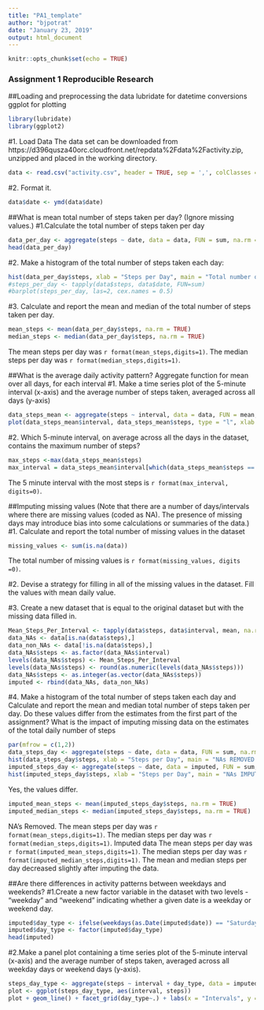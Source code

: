 ```yaml
---
title: "PA1_template"
author: "bjpotrat"
date: "January 23, 2019"
output: html_document
---
```


```r
knitr::opts_chunk$set(echo = TRUE)
```

### Assignment 1 Reproducible Research

##Loading and preprocessing the data
lubridate for datetime conversions
ggplot for plotting
```r
library(lubridate)
library(ggplot2)
```
#1. Load Data
The data set can be downloaded from https://d396qusza40orc.cloudfront.net/repdata%2Fdata%2Factivity.zip, unzipped and placed in the working directory.
```r
data <- read.csv("activity.csv", header = TRUE, sep = ',', colClasses = c("numeric", "character", "integer"))
```
#2. Format it.
```r
data$date <- ymd(data$date)
```

##What is mean total number of steps taken per day? 
(Ignore missing values.)
#1.Calculate the total number of steps taken per day
```r
data_per_day <- aggregate(steps ~ date, data = data, FUN = sum, na.rm = TRUE)
head(data_per_day)
```
#2. Make a histogram of the total number of steps taken each day:
```r
hist(data_per_day$steps, xlab = "Steps per Day", main = "Total number of steps taken per day")
#steps_per_day <- tapply(data$steps, data$date, FUN=sum)
#barplot(steps_per_day, las=2, cex.names = 0.5)
```
#3. Calculate and report the mean and median of the total number of steps taken per day.
```r
mean_steps <- mean(data_per_day$steps, na.rm = TRUE)
median_steps <- median(data_per_day$steps, na.rm = TRUE)
```
The mean steps per day was `r format(mean_steps,digits=1)`.
The median steps per day was `r format(median_steps,digits=1)`.

##What is the average daily activity pattern?
Aggregate function for mean over all days, for each interval
#1. Make a time series plot of the 5-minute interval (x-axis) and the average number of steps taken, averaged across all days (y-axis)
```r
data_steps_mean <- aggregate(steps ~ interval, data = data, FUN = mean, na.rm = TRUE)
plot(data_steps_mean$interval, data_steps_mean$steps, type = "l", xlab = "Intervals", ylab = "Total steps per interval", main = "Number of steps per interval (averaged) (NA removed)")
```

#2. Which 5-minute interval, on average across all the days in the dataset, contains the maximum number of steps?
```r
max_steps <-max(data_steps_mean$steps)
max_interval = data_steps_mean$interval[which(data_steps_mean$steps == max_steps)]
```
The 5 minute interval with the most steps is `r format(max_interval, digits=0)`.

##Imputing missing values
(Note that there are a number of days/intervals where there are missing values (coded as NA). The presence of missing days may introduce bias into some calculations or summaries of the data.)
#1. Calculate and report the total number of missing values in the dataset
```r
missing_values <- sum(is.na(data))
```
The total number of missing values is `r format(missing_values, digits =0)`.

#2. Devise a strategy for filling in all of the missing values in the dataset.
Fill the values with mean daily value.

#3. Create a new dataset that is equal to the original dataset but with the missing data filled in.
```r
Mean_Steps_Per_Interval <- tapply(data$steps, data$interval, mean, na.rm = TRUE)
data_NAs <- data[is.na(data$steps),]
data_non_NAs <- data[!is.na(data$steps),]
data_NAs$steps <- as.factor(data_NAs$interval)
levels(data_NAs$steps) <- Mean_Steps_Per_Interval
levels(data_NAs$steps) <- round(as.numeric(levels(data_NAs$steps)))
data_NAs$steps <- as.integer(as.vector(data_NAs$steps))
imputed <- rbind(data_NAs, data_non_NAs)
```

#4. Make a histogram of the total number of steps taken each day and Calculate and report the mean and median total number of steps taken per day. Do these values differ from the estimates from the first part of the assignment? What is the impact of imputing missing data on the estimates of the total daily number of steps
```r
par(mfrow = c(1,2))
data_steps_day <- aggregate(steps ~ date, data = data, FUN = sum, na.rm = TRUE)
hist(data_steps_day$steps, xlab = "Steps per Day", main = "NAs REMOVED - Total steps/day")
imputed_steps_day <- aggregate(steps ~ date, data = imputed, FUN = sum, na.rm = TRUE)
hist(imputed_steps_day$steps, xlab = "Steps per Day", main = "NAs IMPUTED - Total steps/day")
```
Yes, the values differ.
```r
imputed_mean_steps <- mean(imputed_steps_day$steps, na.rm = TRUE)
imputed_median_steps <- median(imputed_steps_day$steps, na.rm = TRUE)
```
NA's Removed.
The mean steps per day was `r format(mean_steps,digits=1)`.
The median steps per day was `r format(median_steps,digits=1)`.
Imputed data
The mean steps per day was `r format(imputed_mean_steps,digits=1)`.
The median steps per day was `r format(imputed_median_steps,digits=1)`.
The mean and median steps per day decreased slightly after imputing the data.

##Are there differences in activity patterns between weekdays and weekends?
#1.Create a new factor variable in the dataset with two levels - "weekday" and "weekend" indicating whether a given date is a weekday or weekend day.
```r
imputed$day_type <- ifelse(weekdays(as.Date(imputed$date)) == "Saturday" | weekdays(as.Date(imputed$date)) == "Sunday", "weekend", "weekday")
imputed$day_type <- factor(imputed$day_type)
head(imputed)
```
#2.Make a panel plot containing a time series plot of the 5-minute interval (x-axis) and the average number of steps taken, averaged across all weekday days or weekend days (y-axis).
```r
steps_day_type <- aggregate(steps ~ interval + day_type, data = imputed, FUN = mean)
plot <- ggplot(steps_day_type, aes(interval, steps))
plot + geom_line() + facet_grid(day_type~.) + labs(x = "Intervals", y = "Average Steps", title = "Activity Patterns")
```
